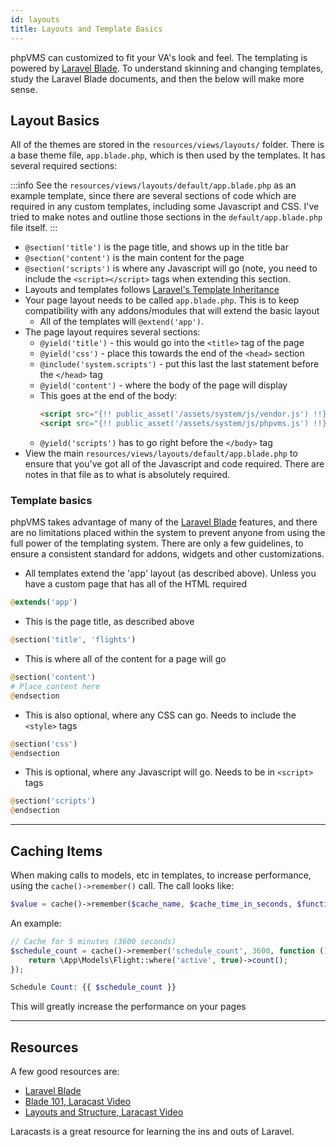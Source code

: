 ```yaml
---
id: layouts
title: Layouts and Template Basics
---
```

phpVMS can customized to fit your VA's look and feel. The templating is powered by [Laravel Blade](https://laravel.com/docs/7.x/blade). To understand skinning and changing templates, study the Laravel Blade documents, and then the below will make more sense.

## Layout Basics

All of the themes are stored in the `resources/views/layouts/` folder. There is a base theme file, `app.blade.php`, which is then used by the templates. It has several required sections:

:::info
See the `resources/views/layouts/default/app.blade.php` as an example template, since there are several sections of code which are required in any custom templates, including some Javascript and CSS. I've tried to make notes and outline those sections in the `default/app.blade.php` file itself.
:::

- `@section('title')` is the page title, and shows up in the title bar
- `@section('content')` is the main content for the page
- `@section('scripts')` is where any Javascript will go (note, you need to include the `<script></script>` tags when extending this section.
- Layouts and templates follows [Laravel's Template Inheritance](https://laravel.com/docs/9.x/blade#layouts-using-template-inheritance)
- Your page layout needs to be called `app.blade.php`. This is to keep compatibility with any addons/modules that will extend the basic layout
  - All of the templates will `@extend('app')`.
- The page layout requires several sections:
  - `@yield('title')` - this would go into the `<title>` tag of the page
  - `@yield('css')` - place this towards the end of the `<head>` section
  - `@include('system.scripts')` - put this last the last statement before the `</head>` tag
  - `@yield('content')` - where the body of the page will display
  - This goes at the end of the body:
    ```html
    <script src="{!! public_asset('/assets/system/js/vendor.js') !!}?v={!! time() !!}"></script>
    <script src="{!! public_asset('/assets/system/js/phpvms.js') !!}?v={!! time() !!}"></script>
    ```
  - `@yield('scripts')` has to go right before the `</body>` tag
- View the main `resources/views/layouts/default/app.blade.php` to ensure that you've got all of the Javascript and code required. There are notes in that file as to what is absolutely required.


### Template basics

phpVMS takes advantage of many of the [Laravel Blade](https://laravel.com/docs/9.x/blade) features, and there are no limitations placed within the system to prevent anyone from using the full power of the templating system. There are only a few guidelines, to ensure a consistent standard for addons, widgets and other customizations.

- All templates extend the 'app' layout (as described above). Unless you have a custom page that has all of the HTML required

```php 
@extends('app')
```

- This is the page title, as described above

```php
@section('title', 'flights')
```

- This is where all of the content for a page will go

```php
@section('content')
# Place content here
@endsection
```

- This is also optional, where any CSS can go. Needs to include the `<style>` tags
```php
@section('css')
@endsection
```

- This is optional, where any Javascript will go. Needs to be in `<script>` tags
```php
@section('scripts')
@endsection
```

---

## Caching Items

When making calls to models, etc in templates, to increase performance, using the `cache()->remember()` call. The call looks like:

```php
$value = cache()->remember($cache_name, $cache_time_in_seconds, $function_to_lookup);
```

An example:

```php
// Cache for 5 minutes (3600 seconds)
$schedule_count = cache()->remember('schedule_count', 3600, function () {
    return \App\Models\Flight::where('active', true)->count();
});

Schedule Count: {{ $schedule_count }}
```

This will greatly increase the performance on your pages

---

## Resources

A few good resources are:

- [Laravel Blade](https://laravel.com/docs/9.x/blade)
- [Blade 101, Laracast Video](https://laracasts.com/series/laravel-5-fundamentals/episodes/5)
- [Layouts and Structure, Laracast Video](https://laracasts.com/series/laravel-from-scratch-2017/episodes/10)

Laracasts is a great resource for learning the ins and outs of Laravel.
